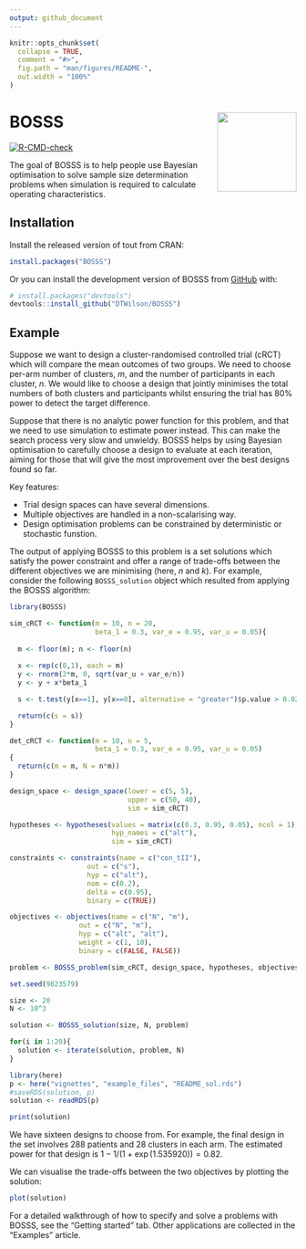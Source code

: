 ```yaml
---
output: github_document
---
```


<!-- README.md is generated from README.Rmd. Please edit that file -->

```r
knitr::opts_chunk$set(
  collapse = TRUE,
  comment = "#>",
  fig.path = "man/figures/README-",
  out.width = "100%"
)
```

# BOSSS <img src="man/figures/logo.png" align="right" height="139" alt="" />

<!-- badges: start -->
  [![R-CMD-check](https://github.com/DTWilson/BOSSS/actions/workflows/R-CMD-check.yaml/badge.svg)](https://github.com/DTWilson/BOSSS/actions/workflows/R-CMD-check.yaml)
<!-- badges: end -->

The goal of BOSSS is to help people use Bayesian optimisation to solve sample size determination problems when simulation is required to calculate operating characteristics.

## Installation

Install the released version of tout from CRAN:

``` r
install.packages("BOSSS")
```

Or you can install the development version of BOSSS from [GitHub](https://github.com/) with:

``` r
# install.packages("devtools")
devtools::install_github("DTWilson/BOSSS")
```

## Example

Suppose we want to design a cluster-randomised controlled trial (cRCT) which will compare the mean outcomes of two groups. We need to choose per-arm number of clusters, $m$, and the number of participants in each cluster, $n$. We would like to choose a design that jointly minimises the total numbers of both clusters and participants whilst ensuring the trial has 80% power to detect the target difference.

Suppose that there is no analytic power function for this problem, and that we need to use simulation to estimate power instead. This can make the search process very slow and unwieldy. BOSSS helps by using Bayesian optimisation to carefully choose a design to evaluate at each iteration, aiming for those that will give the most improvement over the best designs found so far.

Key features:

- Trial design spaces can have several dimensions.
- Multiple objectives are handled in a non-scalarising way.
- Design optimisation problems can be constrained by deterministic or stochastic funstion.

The output of applying BOSSS to this problem is a set solutions which satisfy the power constraint and offer a range of trade-offs between the different objectives we are minimising (here, $n$ and $k$). For example, consider the following `BOSSS_solution` object which resulted from applying the BOSSS algorithm:

```r
library(BOSSS)

sim_cRCT <- function(m = 10, n = 20, 
                     beta_1 = 0.3, var_e = 0.95, var_u = 0.05){
  
  m <- floor(m); n <- floor(n)
  
  x <- rep(c(0,1), each = m) 
  y <- rnorm(2*m, 0, sqrt(var_u + var_e/n))
  y <- y + x*beta_1

  s <- t.test(y[x==1], y[x==0], alternative = "greater")$p.value > 0.025

  return(c(s = s))
}

det_cRCT <- function(m = 10, n = 5, 
                     beta_1 = 0.3, var_e = 0.95, var_u = 0.05)
{
  return(c(m = m, N = n*m))
}  

design_space <- design_space(lower = c(5, 5), 
                             upper = c(50, 40),
                             sim = sim_cRCT)

hypotheses <- hypotheses(values = matrix(c(0.3, 0.95, 0.05), ncol = 1),
                         hyp_names = c("alt"),
                         sim = sim_cRCT)

constraints <- constraints(name = c("con_tII"),
                   out = c("s"),
                   hyp = c("alt"),
                   nom = c(0.2),
                   delta = c(0.95),
                   binary = c(TRUE))

objectives <- objectives(name = c("N", "m"),
                 out = c("N", "m"),
                 hyp = c("alt", "alt"),
                 weight = c(1, 10),
                 binary = c(FALSE, FALSE))

problem <- BOSSS_problem(sim_cRCT, design_space, hypotheses, objectives, constraints, det_func = det_cRCT)

set.seed(9823579)

size <- 20
N <- 10^3

solution <- BOSSS_solution(size, N, problem)

for(i in 1:20){
  solution <- iterate(solution, problem, N)
}
```

```r
library(here)
p <- here("vignettes", "example_files", "README_sol.rds")
#saveRDS(solution, p)
solution <- readRDS(p)
```

```r
print(solution)
```

We have sixteen designs to choose from. For example, the final design in the set involves 288 patients and 28 clusters in each arm. The estimated power for that design is $1 - 1/(1 + \exp(1.535920)) = 0.82$.

We can visualise the trade-offs between the two objectives by plotting the solution:

```r
plot(solution)
```

For a detailed walkthrough of how to specify and solve a problems with BOSSS, see the "Getting started" tab. Other applications are collected in the "Examples" article. 
